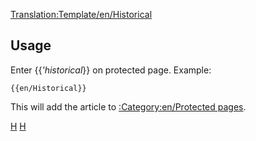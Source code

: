 <noinclude>[[Translation:Template/en/Historical]]</noinclude>{{en/Ambox| type  = protected
| text  = <strong>Note</strong><br>This article is for historical purposes only, and as a result is protected against further edits.
}}<includeonly>{{{1|[[Category:en/Protected pages]]}}}</includeonly><noinclude>

==Usage==
Enter <nowiki>{{</nowiki>'''historical''<nowiki>}}</nowiki> on protected page. Example:
<pre>{{en/Historical}}</pre>
This will add the article to [[:Category:en/Protected pages]].

[[Category:en/Templates|H]][[Category:en/Message boxes|H]]</noinclude>